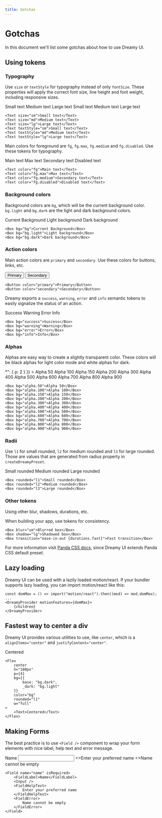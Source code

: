 ```yaml
---
title: Gotchas
---
```


# Gotchas

In this document we'll list some gotchas about how to use Dreamy UI.

## Using tokens

### Typography

Use `size` or `textStyle` for typography instead of only `fontSize`. These properties will apply the correct font size, line height and font weight, including responsive sizes.

<Wrapper>
    <Text size="sm">Small text</Text>
    <Text size="md">Medium text</Text>
    <Text size="lg">Large text</Text>
    <Text textStyle="sm">Small text</Text>
    <Text textStyle="md">Medium text</Text>
    <Text textStyle="lg">Large text</Text>
</Wrapper>

```tsx
<Text size="sm">Small text</Text>
<Text size="md">Medium text</Text>
<Text size="lg">Large text</Text>
<Text textStyle="sm">Small text</Text>
<Text textStyle="md">Medium text</Text>
<Text textStyle="lg">Large text</Text>
```

Main colors for foreground are `fg`, `fg.max`, `fg.medium` and `fg.disabled`. Use these tokens for typography.

<Wrapper>
    <Text color="fg">Main text</Text>
    <Text color="fg.max">Max text</Text>
    <Text color="fg.medium">Secondary text</Text>
    <Text color="fg.disabled">Disabled text</Text>
</Wrapper>

```tsx
<Text color="fg">Main text</Text>
<Text color="fg.max">Max text</Text>
<Text color="fg.medium">Secondary text</Text>
<Text color="fg.disabled">Disabled text</Text>
```

### Background colors

Background colors are `bg`, which will be the current background color. `bg.light` and `bg.dark` are the light and dark background colors.

<Wrapper>
    <Box bg="bg">Current Background</Box>
    <Box bg="bg.light">Light background</Box>
    <Box bg="bg.dark">Dark background</Box>
</Wrapper>

```tsx
<Box bg="bg">Current Background</Box>
<Box bg="bg.light">Light background</Box>
<Box bg="bg.dark">Dark background</Box>
```

### Action colors

Main action colors are `primary` and `secondary`. Use these colors for buttons, links, etc.

<Wrapper>
    <Button color="primary" w="xs">Primary</Button>
    <Button color="secondary" w="xs">Secondary</Button>
</Wrapper>

```tsx
<Button color="primary">Primary</Button>
<Button color="secondary">Secondary</Button>
```

Dreamy exports a `success`, `warning`, `error` and `info` semantic tokens to easily signalize the status of an action.

<Wrapper>
    <Box bg="success" p={2} rounded="l1">Success</Box>
    <Box bg="warning" p={2} rounded="l1">Warning</Box>
    <Box bg="error" p={2} rounded="l1">Error</Box>
    <Box bg="info" p={2} rounded="l1">Info</Box>
</Wrapper>

```tsx
<Box bg="success">Success</Box>
<Box bg="warning">Warning</Box>
<Box bg="error">Error</Box>
<Box bg="info">Info</Box>
```

### Alphas

Alphas are easy way to create a slightly transparent color. These colors will be black alphas for light color mode and white alphas for dark.

<Wrapper>
    <Flex 
        wrapped
        gap={2}
        css={{
            "& > *": {
                p: 2
            }
        }}
    >
        <Box bg="alpha.50">Alpha 50</Box>
        <Box bg="alpha.100">Alpha 100</Box>
        <Box bg="alpha.150">Alpha 150</Box>
        <Box bg="alpha.200">Alpha 200</Box>
        <Box bg="alpha.300">Alpha 300</Box>
        <Box bg="alpha.400">Alpha 400</Box>
        <Box bg="alpha.500">Alpha 500</Box>
        <Box bg="alpha.600">Alpha 600</Box>
        <Box bg="alpha.700">Alpha 700</Box>
        <Box bg="alpha.800">Alpha 800</Box>
        <Box bg="alpha.900">Alpha 900</Box>
    </Flex>
</Wrapper>

```tsx
<Box bg="alpha.50">Alpha 50</Box>
<Box bg="alpha.100">Alpha 100</Box>
<Box bg="alpha.150">Alpha 150</Box>
<Box bg="alpha.200">Alpha 200</Box>
<Box bg="alpha.300">Alpha 300</Box>
<Box bg="alpha.400">Alpha 400</Box>
<Box bg="alpha.500">Alpha 500</Box>
<Box bg="alpha.600">Alpha 600</Box>
<Box bg="alpha.700">Alpha 700</Box>
<Box bg="alpha.800">Alpha 800</Box>
<Box bg="alpha.900">Alpha 900</Box>
```

### Radii

Use `l1` for small rounded, `l2` for medium rounded and `l3` for large rounded. Those are values that are generated from radius property in `createDreamyPreset`.

<Wrapper>
    <Box rounded="l1" p={2} bg="fg" color="bg">Small rounded</Box>
    <Box rounded="l2" p={2} bg="fg" color="bg">Medium rounded</Box>
    <Box rounded="l3" p={2} bg="fg" color="bg">Large rounded</Box>
</Wrapper>

```tsx
<Box rounded="l1">Small rounded</Box>
<Box rounded="l2">Medium rounded</Box>
<Box rounded="l3">Large rounded</Box>
```

### Other tokens

Using other blur, shadows, durations, etc.

When building your app, use tokens for consistency.

```tsx
<Box blur="sm">Blurred box</Box>
<Box shadow="lg">Shadowed box</Box>
<Box transition="ease-in-out {durations.fast}">Fast transition</Box>
```

For more information visit [Panda CSS docs](https://panda-css.com/docs/customization/theme), since Dreamy UI extends Panda CSS default preset.

## Lazy loading

Dreamy UI can be used with a lazily loaded motion/react. If your bundler supports lazy loading, you can import motion/react like this:

```tsx
const domMax = () => import("motion/react").then((mod) => mod.domMax);
...
<DreamyProvider motionFeatures={domMax}>
    {children}
</DreamyProvider>
```

## Fastest way to center a div

Dreamy UI provides various utilities to use, like `center`, which is a `alignItems="center"` and `justifyContent="center"`.

<Wrapper>
    <Flex 
        center 
        h="100px" 
        p={4} 
        bg={{
            base: "bg.dark",
            _dark: "bg.light"
        }}
        color="bg"
        rounded="l1"
        w="full"
    >
        <Text>Centered</Text>
    </Flex>
</Wrapper>

```tsx
<Flex 
    center 
    h="100px" 
    p={4} 
    bg={{
        base: "bg.dark",
        _dark: "bg.light"
    }}
    color="bg"
    rounded="l1"
    w="full"
>
    <Text>Centered</Text>
</Flex>
```

## Making Forms

The best practice is to use `<Field />` component to wrap your form elements with nice label, help text and error message.

<Wrapper>
    <Field name="name" isRequired>
        <FieldLabel>Name</FieldLabel>
        <Input />
        <FieldHelpText>
            <>Enter your preferred name</>
        </FieldHelpText>
        <FieldError>
            <>Name cannot be empty</>
        </FieldError>
    </Field>
</Wrapper>

```tsx
<Field name="name" isRequired>
    <FieldLabel>Name</FieldLabel>
    <Input />
    <FieldHelpText>
        Enter your preferred name
    </FieldHelpText>
    <FieldError>
        Name cannot be empty
    </FieldError>
</Field>
```
